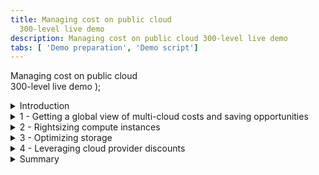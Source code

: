 ```yaml
---
title: Managing cost on public cloud
  300-level live demo
description: Managing cost on public cloud 300-level live demo
tabs: [ 'Demo preparation', 'Demo script']
---
```


  <span>
    Managing cost on public cloud <br/> 300-level live demo
  </span> );



<span id="top"></span>

<details>
<summary>Introduction</summary>
<br/>

Gen-Z bank is a financial services platform catering primarily to millennials. The bank has just wrapped up its cloud migration initiative. All mission-critical workloads were successfully lifted-and-shifted to either AWS, Azure, or Google Cloud. However, this transition has resulted in higher than expected cloud costs, and the bank's monthly cloud bills have been getting regular executive attention from the financial team. The CIO has formed a new FinOps group to address the issue.

<br/>

In this demo, I’ll show you how the IBM Turbonomic platform helps the FinOps team at Gen-Z bank control their cloud costs.

<br/>

The demo is divided into four sections:

<br/>

1) Getting a global view of multi-cloud costs and saving opportunities <br/>
2) Rightsizing compute instances <br/>
3) Optimizing storage volumes <br/>
4) Leveraging cloud provider discounts <br/>

<br/>

Let’s start with some basics. In the public cloud (pay-as-you-go) model, the total spend is calculated by multiplying the resources you're consuming by the rate you're paying. Therefore, cloud cost savings can be realized by either reducing consumption or lowering your rate.

<br/>

Let’s look at how Turbonomic can help with both.

<br/>

**[Go to top](#top)**

</details>

<details>

<summary>1 - Getting a global view of multi-cloud costs and saving opportunities</summary>

<br/>

| **1.1** | **Get visibility into the cloud deployment** |
| :--- | :--- |
| **Narration** | Before the bank can do any cost optimization, they must get a global view into their workloads. Turbonomic automatically creates a service graph that models the dynamic relationships of the workloads and their dependent infrastructure layers. This provides a full stack view from the application down to all the dependent cloud resources. <br/><br/> Let's look at the Cloud view, which combines all our accounts on public cloud service providers (AWS, Azure, and Google Cloud). |
| **Action** &nbsp; 1.1.1 | After logging in to the **Turbonomic** instance, select the **CLOUD** view and point out the categories of entites. <br/><br/><img src="https://raw.githubusercontent.com/ibm-garage-tsa/platinum-demos/master/src/pages/300-watson-aiops-managing-cost-on-public-cloud/images/1-1-1-B.png" width="1000" /> |
| **Narration** | There are three categories of entities: <br/><br/> • Entities that represent the *application workload* (1) <br/> • Entities that represent the *container platform* (2) <br/> • Entities related to the *cloud services*, such as compute instances, storage volumes, and Platform-as-a-Service (PaaS) services (3) <br/><br/> Since the bank is dealing with the cloud, let’s start by examining the 'Region' entity. A Region is a logical grouping of physical data centers (Zones) that are in close geographic proximity. A 'Region' is comprised of one or more of these Zones. A 'Zone' represents an Availability Zone in your public cloud account or subscription. In the language of public clouds, a Zone is a data center. <br/><br/> The current service view shows there are 90 Regions and 173 Availability Zones. |
| **Action** &nbsp; 1.1.2 | Select the **Region** entity. <br/><br/><img src="https://raw.githubusercontent.com/ibm-garage-tsa/platinum-demos/master/src/pages/300-watson-aiops-managing-cost-on-public-cloud/images/1-1-2-A.png" width="400" /> |
| **Narration** | Let’s get a high-level understanding of the geographical spread of the bank's workloads across these 90 Regions. |
| **Action** &nbsp; 1.1.3 | Click **LIST OF REGIONS**. <br/><br/><img src="https://raw.githubusercontent.com/ibm-garage-tsa/platinum-demos/master/src/pages/300-watson-aiops-managing-cost-on-public-cloud/images/1-1-5-A.png" width="400" /> |
| **Narration** | This chart lists out the 90 Regions from both AWS and Azure, along with the workloads running in a given region. Let’s take a look at the AWS workloads. |
| **Action** &nbsp; 1.1.4 | Click the **FILTER** icon. <br/><br/><img src="https://raw.githubusercontent.com/ibm-garage-tsa/platinum-demos/master/src/pages/300-watson-aiops-managing-cost-on-public-cloud/images/1-1-4.png" width="100" /> |
| **Action** &nbsp; 1.1.5 | Set the filter to: **Cloud Provider** (1), **equals** (2), and **AWS** (3). Click **APPLY** (4). <br/><br/><img src="https://raw.githubusercontent.com/ibm-garage-tsa/platinum-demos/master/src/pages/300-watson-aiops-managing-cost-on-public-cloud/images/1-1-7-A.png" width="1000" /> |
| **Action** &nbsp; 1.1.6 | Point out the spread of the workloads across the various cloud regions. <br/><br/><img src="https://raw.githubusercontent.com/ibm-garage-tsa/platinum-demos/master/src/pages/300-watson-aiops-managing-cost-on-public-cloud/images/1-1-8-A.png" width="1000" /> |
| **Narration** | We see that most workloads are concentrated primarily in three regions: US East Ohio (1), US East Northern Virginia (2), and US West Oregon (3). There are also several regions that contain minimal to zero workloads running. This information is important because it can help the bank make decisions about consolidating workloads in a given region and purchasing pre-paid volume discounts, such as regional or zonal reserved instances (RIs), for maximum financial benefit. |
| **Action** &nbsp; 1.1.7 | Click **X** to exit the **Cloud:  Regions** view. <br/><br/><img src="https://raw.githubusercontent.com/ibm-garage-tsa/platinum-demos/master/src/pages/300-watson-aiops-managing-cost-on-public-cloud/images/1-1-6.png" width="50" /> |
| **Narration** | Now that we're back in the default global Cloud view, let’s examine the various summary charts. |

<br/>

| **1.2** | **Identify the top accounts** |
| :--- | :--- |
| **Narration** | Before the bank can make any cloud cost optimization decisions, they must understand several aspects of the cloud deployment. Turbonomic dynamically synthesizes a set of useful executive dashboards that help the bank better focus their cost optimization efforts. Doing this manually and continuously is unscalable and highly inefficient. <br/><br/> Let’s take a look at some of these charts. |
| **Action** &nbsp; 1.2.1 | In the **EA - Development** row of the **Top Accounts** chart, point out the values under the **30-Day Cost** (1) and **Potential Savings** (2) columns. <br/><br/> <InlineNotification><strong>NOTE</strong>: Since this is a live application, you may not see the same view. In any case, select the row that has both the <strong>30-Day Cost</strong> and <strong>Potential Savings</strong> columns populated. </InlineNotification> <br/> <img src="https://raw.githubusercontent.com/ibm-garage-tsa/platinum-demos/master/src/pages/300-watson-aiops-managing-cost-on-public-cloud/images/1-2-1-A.png" width="700" /> |
| **Narration** | The 'Top Accounts' chart lists the bank's most utilized public cloud accounts and their estimated monthly costs. Taking the recommended actions can result in a large potential savings (10% in the case of this demo, but it could easily be substantially more). Saving 10-30% in a large-scale cloud environment can yield huge savings. |
| **Action** &nbsp; 1.2.2 | In the **Potential Savings** chart, point out the **total potential monthly savings** (1) inside the donut chart and the **breakdown** list (2). <br/><br/> <InlineNotification><strong>NOTE</strong>: The numbers may be small in this case, as this is a demo environment.</InlineNotification> <br/> <img src="https://raw.githubusercontent.com/ibm-garage-tsa/platinum-demos/master/src/pages/300-watson-aiops-managing-cost-on-public-cloud/images/1-2-2-B.png" width="600" /> |
| **Narration** | The number inside the donut chart provides the bank an estimate of the total potential monthly savings. In the breakdown on the right, we see that the bulk of these savings can be realized by: A) rightsizing compute instances, B) buying reserved instances, C) rightsizing storage capacity, and D) eliminating waste. <br/><br/> Let’s take a closer look at each of these saving opportunities. |

**[Go to top](#top)**

</details>

<details>

<summary>2 - Rightsizing compute instances</summary>

<br/>

| **2.1** | **Analyze a rightsizing recommendation** |
| :--- | :--- |
| **Narration** | Compute resources are often the biggest line item on a cloud bill – they can total as much as 50%. Hence, it makes sense that the bank starts their FinOps initiative by optimizing their compute resources. In the language of Turbonomic, optimizing compute resources and scaling virtual machines mean the same thing. Lift-and-shift cloud migration strategies typically employ the legacy on-prem model of grossly oversizing their resources. The elastic scaling of the cloud, however, now enables the ability to continuously balance capacity and demand in real time, yielding higher cost efficiency. <br/><br/> Let’s start by exploring the potential savings that can be realized by scaling virtual machines. |
| **Action** &nbsp; 2.1.1 | Click **SHOW ALL** on the **Potential Savings** chart. <br/><br/><img src="https://raw.githubusercontent.com/ibm-garage-tsa/platinum-demos/master/src/pages/300-watson-aiops-managing-cost-on-public-cloud/images/2-1-1-A.png" width="450" /> |
| **Action** &nbsp; 2.1.2 | Select **Virtual Machines** under the **SCALE** category, and point out the details on the **Potential Savings** chart. <br/><br/><img src="https://raw.githubusercontent.com/ibm-garage-tsa/platinum-demos/master/src/pages/300-watson-aiops-managing-cost-on-public-cloud/images/2-1-2-A.png" width="1000" /> |
| **Narration** | This table categorizes the specific actions that need to be executed for the bank to realize their potential savings. Notice the savings actions are classified into three categories: <br/><br/> • Scale (1): Identifies cost reductions that can be achieved by addressing overprovisioning of compute instances, storage volumes, and PaaS resources (i.e., database servers) <br/> • Delete (2): Provides recommendations to get rid of unattached storage (i.e., storage that is not being used) <br/> • Buy (3): Recommends the purchase of highly-discounted reserved instances to further reduce total costs <br/><br/> In this view, the 'Total Savings' represents the cost reduction the bank can gain by accepting and executing all the recommended 'Scale Virtual Machines' actions. <br/><br/> Let’s examine the details behind the first virtual machine scaling action. |
| **Action** &nbsp; 2.1.3 | Click **DETAILS** on the first row. <br/><br/> <InlineNotification><strong>NOTE</strong>: Since this is a live application, the first row in your view may not look exactly the same. </InlineNotification> <br/><img src="https://raw.githubusercontent.com/ibm-garage-tsa/platinum-demos/master/src/pages/300-watson-aiops-managing-cost-on-public-cloud/images/2-1-3-A.png" width="800" /> |
| **Action** &nbsp; 2.1.4 | Point out the **Action Details**. <br/><br/> <InlineNotification><strong>NOTE</strong>: Do <strong>NOT</strong> click the <strong>EXECUTE ACTION</strong> button, as this is a shared demo environment.</InlineNotification> <br/><img src="https://raw.githubusercontent.com/ibm-garage-tsa/platinum-demos/master/src/pages/300-watson-aiops-managing-cost-on-public-cloud/images/2-1-4-A.png" width="800" /> |
| **Narration** | The current instance [*m5.4xlarge EC2*] is highly underutilized based on the observation period (1). Turbonomic makes a recommendation to scale down to a different instance [*r5a.2xlarge*] (2). If this action is taken, the instance utilization will increase from 16% to 31.6% (3), and there will be no change in the memory utilization (4). Making the recommended change will decrease the on-demand price (5) and on-demand monthly cost (6). This would result in an approximate savings of $230.57 for this one instance (7). <br/><br/> Based on this optimization, the bank can save approximately 42% on the cost of the resource. Note that the potential savings are on the on-demand price. Later in the demo, we will explore how this price can be further optimized by leveraging programmatic discounts like reservations. <br/><br/> The 'Execute Action' button demonstrates the ability of the Turbonomic platform to execute the recommendations natively from the platform. This provides the IT Ops teams the convenience to act immediately and realize cost savings instantaneously. Moreover, it enhances operational efficiency by avoiding the need to jump between disparate tools and management consoles to implement a cost savings recommendation. |
| **Action** &nbsp; 2.1.5 | Click **X** to close the **Action Details** panel. <br/><br/> <img src="https://raw.githubusercontent.com/ibm-garage-tsa/platinum-demos/master/src/pages/300-watson-aiops-managing-cost-on-public-cloud/images/2-1-5-A.png" width="800" /> |
| **Narration** | Turbonomic continuously performs these cost optimization calculations in real time across large-scale deployments at CPU speed. Manual operator-driven optimization processes are time-consuming, unable to keep up, and do not scale. <br/><br/> Moreover, cloud service providers keep introducing new instance families to improve capabilities and price performance. The Turbonomic platform keeps abreast of these innovations and adds them to its analytics engine, providing the bank with updated recommendations based on the lastest cloud offerings. <br/><br/> Let’s shift gears and look at storage cost optimization. |

**[Go to top](#top)**

</details>

<details>

<summary>3 - Optimizing storage</summary>

<br/>

| **3.1** | **Get a global view of storage consumption** |
| :--- | :--- |
| **Narration** | There are three forms of cloud storage: object storage, file storage, and block storage. The bank's cost optimization effort focuses on block storage, which functions like an external disk to the compute instance and provides low-latency state management for cloud workloads. <br/><br/> At a general level, there are two categories of block storage: solid state drives (SSDs) and hard disk drives (HDDs). SSDs are good for low-latency, heavy IOPS types of workloads, whereas HDDs are good for high throughput sequential workloads. <br/><br/> It is important for the bank to choose a storage service based on the workload characteristics at hand. It is often the case that: <br/><br/> 1) Compute instances are stopped, but the storage volumes are forgotten. This results in orphaned volumes, which then results in residual and accumulating waste. <br/> 2) Storage services are grossly overprovisioned. (For most cloud resources, you pay for what you *provision*, not for what you *use*.) <br/> 3) The storage choices are not compatible with the requirements of the specific workload. (For example, transaction processing is often best done on fast SSDs, whereas sequential workloads -- like logging -- are more compatible with cost-effective HDDs.) This can result in either suboptimal performance or cost overruns. <br/><br/> Let’s start exploring the storage optimization opportunities in this environment. |
| **Action** &nbsp; 3.1.1 | Point out the **Volume** entity. <br/><br/><img src="https://raw.githubusercontent.com/ibm-garage-tsa/platinum-demos/master/src/pages/300-watson-aiops-managing-cost-on-public-cloud/images/3-1-1-A.png" width="400" /> |
| **Narration** | By looking at the 'Volume' entity in the global supply chain, we can see that there are about 1000 storage volumes in this environment. Notice the color coding in the donuts: "green" means healthy, “yellow” represents efficiency recommendations, and “red” represents performance recommendation. Based on the proportion of green vs. red vs. yellow, the bank can see that about half of the environment is operating correctly, but there are also significant opportunities to improve the performance and cost efficiency of storage. <br/><br/> Let’s drill down to better understand these cost reduction opportunities. |
| **Action** &nbsp; 3.1.2 | Click the **Volume** entity, which will take you to the **Storage Summary** chart. <br/><br/><img src="https://raw.githubusercontent.com/ibm-garage-tsa/platinum-demos/master/src/pages/300-watson-aiops-managing-cost-on-public-cloud/images/3-1-1-A.png" width="400" /> |
| **Action** &nbsp; 3.1.3 | Point out the details on the **Storage Summary** chart. <br/><br/><img src="https://raw.githubusercontent.com/ibm-garage-tsa/platinum-demos/master/src/pages/300-watson-aiops-managing-cost-on-public-cloud/images/3-1-2-A.png" width="600" /> |
| **Narration** | The Storage Summary chart shows the number of volumes (1), total monthly cost of these volumes (2), and potential monthly savings that can be realized (3). The Unattached Storage bar (4) shows that close to 30% of storage is currently unused. <br/><br/> Let’s take a deeper look at which specific volumes can be reclaimed. |

<br/>

| **3.2** | **Reclaim waste** |
| :--- | :--- |
| **Action** &nbsp; 3.2.1 | On the **Potential Savings** chart, click **SHOW ALL**. <br/><br/><img src="https://raw.githubusercontent.com/ibm-garage-tsa/platinum-demos/master/src/pages/300-watson-aiops-managing-cost-on-public-cloud/images/3-2-1-A.png" width="600" /> |
| **Action** &nbsp; 3.2.2 | Under the **DELETE** section of the left navigation bar, click **Volumes**. <br/><br/><img src="https://raw.githubusercontent.com/ibm-garage-tsa/platinum-demos/master/src/pages/300-watson-aiops-managing-cost-on-public-cloud/images/3-2-2-A.png" width="1000" /> |
| **Narration** | The chart identifies the bank's storage volumes that are unattached, including the number of days they have gone unused. On cloud, the lifecycles of the storage volumes are not intentionally associated with the lifecycles of the compute instances. Volumes that are unattached for many days are good candidates to reclaim and gain some savings. The data for each cloud provider appears on a separate tab. Here, the savings that can be obtained from Azure are double that of AWS. The chart also computes the bank's total savings, assuming they take all the recommended actions. |
| **Action** &nbsp; 3.2.3 | On the **AWS** tab, select the first row which has a volume unattached for 14 days (1), and click the corresponding **DETAILS** button (2). <br/><br/> <img src="https://raw.githubusercontent.com/ibm-garage-tsa/platinum-demos/master/src/pages/300-watson-aiops-managing-cost-on-public-cloud/images/3-2-3-B.png" width="1000" /> |
| **Action** &nbsp; 3.2.4 | Point out the details under **ACTION ESSENTIALS** on the **Action Details** panel. <br/><br/><img src="https://raw.githubusercontent.com/ibm-garage-tsa/platinum-demos/master/src/pages/300-watson-aiops-managing-cost-on-public-cloud/images/3-2-4-A.png" width="1000" /> |
| **Narration** | The Action Details panel provides the bank with supporting details behind the recommendation. Under the 'Action Essentials' section (1), it also shows whether the action can be taken immediately, whether downtime is required, and whether the action is manually reversible once taken. |
| **Action** &nbsp; 3.2.5 | Click **X** to close the **Action Details** panel. <br/><br/><img src="https://raw.githubusercontent.com/ibm-garage-tsa/platinum-demos/master/src/pages/300-watson-aiops-managing-cost-on-public-cloud/images/3-2-5-A.png" width="300" /> |
| **Narration** | Let’s examine the bank's cost savings opportunities from moving volumes to alternate storage tiers that are a better fit for the workloads at hand. |

<br/>

| **3.3** | **Select the right type of storage for the workloads** |
| :--- | :--- |
| **Narration** | The bank needs to choose the right storage volume for their workloads. Capacity and performance are two fundamental factors around which these choices should be made. We will see how even if wrong initial choices are made, the Turbonomic platform will detect these optimization and cost reduction opportunities using its continuous feedback loop. |
| **Action** &nbsp; 3.3.1 | Under the **SCALE** category of the left navigation bar, select **Volumes**. <br/><br/><img src="https://raw.githubusercontent.com/ibm-garage-tsa/platinum-demos/master/src/pages/300-watson-aiops-managing-cost-on-public-cloud/images/3-3-1-A.png" width="1000" /> |
| **Narration** | We can immediately see the various scale options, along with the bank's projected savings if either: 1) all recommended actions are taken, or 2) a subset of actions is taken selectively. |
| **Action** &nbsp; 3.3.2 | Click **DETAILS** on the first row. <br/><br/><img src="https://raw.githubusercontent.com/ibm-garage-tsa/platinum-demos/master/src/pages/300-watson-aiops-managing-cost-on-public-cloud/images/3-3-2-A.png" width="1000" /> |
| **Action** &nbsp; 3.3.3 | Point out the details on the **Action Details** panel. <br/><br/> <img src="https://raw.githubusercontent.com/ibm-garage-tsa/platinum-demos/master/src/pages/300-watson-aiops-managing-cost-on-public-cloud/images/3-3-3-B.png" width="1000" /> |
| **Narration** | We can see that this particular volume is underutilized from both IOPS and throughput perspectives (1). Based on the actual utilization pattern of this workload, Turbonomic's analytics show that this workload does not need an SSD and that the performance requirements of the workload can be met with a cheaper magnetic disk (2). This workload does not need the provisioned 5000 IOPS and can get by with a much lower 500 IOPS (3). We therefore see that the storage capacity was overprovisioned by a factor of ten, at a cost that was 10x too high. The analytics compute the projected cost savings, as represented on the panel (4). |
| **Action** &nbsp; 3.3.4 | Click **X** to close the **Action Details** panel. <br/><br/><img src="https://raw.githubusercontent.com/ibm-garage-tsa/platinum-demos/master/src/pages/300-watson-aiops-managing-cost-on-public-cloud/images/3-3-4-A.png" width="1000" /> |
| **Action** &nbsp; 3.3.5 | Click **X** to close the **Potential Savings** panel. <br/><br/><img src="https://raw.githubusercontent.com/ibm-garage-tsa/platinum-demos/master/src/pages/300-watson-aiops-managing-cost-on-public-cloud/images/3-3-5-A.png" width="1000" /> |
| **Narration** | By analyzing and understanding the data access patterns of their workloads, the bank can make cost-efficient trade-offs about their storage choices, including the storage type, capacity, and IOPS. In addition, Turbonomic can automate the execution of its recommendations, so the bank doesn't pay for extra days of unused resources. Turbonomic makes it easy for the bank to codify their automation policies aligned with their governance and risk management practices. |

**[Go to top](#top)**

</details>

<details>

<summary>4 - Leveraging cloud provider discounts</summary>

<br/>

| **4.1** | **Understand current pre-paid commitments** |
| :--- | :--- |
| **Narration** | We've seen two primary ways in which the bank can reduce consumption: proactively eliminating waste and rightsizing capacity. In a pay-as-you-go cloud model, this directly impacts the usage levels and therefore has a direct consequence on the bank's cloud bill. The other variable of this cloud spend equation is the unit price the bank pays for these resources. <br/><br/> All cloud providers offer discounts (typically up to 70% of the on-demand prices) in exchange for commitments of usage. These discounts can greatly reduce the rates, and it is financially beneficial for the bank to run as many workloads as possible under these discounts. Since these are commitments, any unused capacity will be lost. <br/><br/> Keeping track of reservations, monitoring utilization levels, and planning for additional purchases require strong and continuous governance. Doing all this across a growing multi-cloud environment cannot be easily done manually. <br/><br/> Let’s look at how the Turbonomic platform can help the bank serve as a decision-support tool when dealing with pre-paid capacity. As always, the first step to rate optimization is to get visibility into existing pre-paid reservations. |
| **Action** &nbsp; 4.1.1 | In the **Discount Inventory** panel of the global cloud view, click **SHOW ALL**. <br/><br/><img src="https://raw.githubusercontent.com/ibm-garage-tsa/platinum-demos/master/src/pages/300-watson-aiops-managing-cost-on-public-cloud/images/4-1-1-A.png" width="400" /> |
| **Action** &nbsp; 4.1.2 | Point out the details on the **Discount Inventory** panel. <br/><br/><img src="https://raw.githubusercontent.com/ibm-garage-tsa/platinum-demos/master/src/pages/300-watson-aiops-managing-cost-on-public-cloud/images/4-1-2-A.png" width="1000" /> |
| **Narration** | The Discount Inventory panel shows the bank's discounted pricing commitments with their cloud providers. Each cloud provider is on a separate tab (1). Let's explore the AWS Reserved Instances tab. <br/><br/> Above the table, we see the total number of reserved instances, monthly cost, and monthly savings (2). In the table, each row represents an individual reservation, and the columns show the basic information about the reserved instance. All this information is automatically discovered from the bank's cloud provider. <br/><br/> At a high level, we can see which accounts own the reservation (3), the instance type covered by this reservation (4), and other details, such as whether it is a standard or convertible reserved instance (5). The 'Est. Savings' (6) and 'Effective Cost' (7) columns are very helpful to quantify the bank's ROI from purchasing these reserved instances. |
| **Action** &nbsp; 4.1.3 | Click **X** to close the **Discount Inventory** panel. <br/><br/><img src="https://raw.githubusercontent.com/ibm-garage-tsa/platinum-demos/master/src/pages/300-watson-aiops-managing-cost-on-public-cloud/images/4-1-3-A.png" width="1000" /> |

<br/>

| **4.2** | **Examine utilization levels of existing discounts** |
| :--- | :--- |
| **Narration** | When used properly, reserved instances can deliver up to 70% of on-demand prices. Reserved instances that aren't consumed during the commitment period are forfeited. Hence, an awareness of what reservations the bank owns and how well they are utilized is necessary to maximize their ROI. Let’s take a look at RI utilization. |
| **Action** &nbsp; 4.2.1 | In the **Discount Utilization** chart, hover over the **AWS RI** data point on the black vertical line. <br/><br/><img src="https://raw.githubusercontent.com/ibm-garage-tsa/platinum-demos/master/src/pages/300-watson-aiops-managing-cost-on-public-cloud/images/4-2-1-A.png" width="700" /> |
| **Narration** | The graph shows the bank's reservation utilization data pulled from their cloud providers. Data points to the left of the black vertical line represent historical data, while data points to the right are projections into the future. AWS uses Normalized Factor Units (NFUs), and Azure uses ratios as a uniform unit of measure of compute capacity to help combine and compare capacity across different instance types. <br/><br/> The graph shows current utilization of AWS at around 8% and of Azure at around 73%. As part of the optimization process, it is projected that reservation utilization levels will increase to 60% and 90% for AWS and Azure respectively. <br/><br/> The bank's underlying goal here is to maximize the utilization of their inventory and cover as many workloads as possible. In this way, they can take advantage of these highly discounted prices and reduce their total cost of ownership. |

<br/>

| **4.3** | **Explore the additional RI purchase recommendations** |
| :--- | :--- |
| **Action** &nbsp; 4.3.1 | In the **Recommended RI Purchases** chart, click **SHOW ALL**. <br/><br/><img src="https://raw.githubusercontent.com/ibm-garage-tsa/platinum-demos/master/src/pages/300-watson-aiops-managing-cost-on-public-cloud/images/4-3-1-A.png" width="400" /> |
| **Action** &nbsp; 4.3.2 | Click **DETAILS** on the first row for additional information. <br/><br/><img src="https://raw.githubusercontent.com/ibm-garage-tsa/platinum-demos/master/src/pages/300-watson-aiops-managing-cost-on-public-cloud/images/4-3-2-A.png" width="1000" /> |
| **Narration** | Reservations require a commitment and cost money. An all-upfront reservation provides the largest return, but it requires the full payment at the time of purchase. This is a bit contrary to the pay-as-you-go cloud model. However, over the committed term of one or three years, Turbonomic computes the break-even point, which is the time when the amortized cost of reserved instances will be better than paying the on-demand prices. |
| **Action** &nbsp; 4.3.3 | Point out the details on the **Action Details** panel. <br/><br/><img src="https://raw.githubusercontent.com/ibm-garage-tsa/platinum-demos/master/src/pages/300-watson-aiops-managing-cost-on-public-cloud/images/4-3-3-A.png" width="1000" /> |
| **Narration** | Based on its analysis of the existing workloads, Turbonomic makes a recommendation to purchase additional reserved instances to increase coverage of workloads that can run at highly discounted prices (1). <br/><br/> When configuring Turbonomic, the bank set up a purchase profile indicating their preferences. Those preferences are then taken into account when making the recommendations on RI terms (2), such as one or three years, or RI class (3), such as standard or convertible. <br/><br/> The bank's estimated savings from purchasing these discounts can be as much as 42% (4). |
| **Action** &nbsp; 4.3.4 | Click **X** to close the **Action Details** panel. <br/><br/><img src="https://raw.githubusercontent.com/ibm-garage-tsa/platinum-demos/master/src/pages/300-watson-aiops-managing-cost-on-public-cloud/images/4-3-4-A.png" width="1000" /> |
| **Action** &nbsp; 4.3.5 | Click **X** to close the **Reserved Instances** panel. <br/><br/><img src="https://raw.githubusercontent.com/ibm-garage-tsa/platinum-demos/master/src/pages/300-watson-aiops-managing-cost-on-public-cloud/images/4-3-5-A.jpg" width="1000" /> |

**[Go to top](#top)**

</details>

<details>

<summary>Summary</summary>

<br/>

In this demo, we've seen how the Turbonomic platform helps the FinOps team at Gen-Z bank control their cloud costs. While cost optimization is important, it should not be done at the expense of application performance. Gen-Z can leverage the Turbonomic platform to get a deeper visibility into their cloud deployment. They can use platform-generated analytics to identify and eliminate waste, optimize compute instances, right-fit storage layer architectural choices, and automate the execution of these analytics where appropriate. This ensures their deployments are always available, performant, and cost-optimized, so the bank can achieve the lowest cost without sacrificing their performance needs.

<br/>

Thank you for attending today’s presentation.

<br/>

**[Go to top](#top)**

</details>
